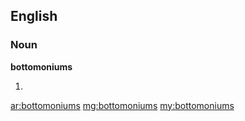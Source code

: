 ==English==

===Noun===
'''bottomoniums'''

# {{plural of|[[bottomonium]]}}

[[ar:bottomoniums]]
[[mg:bottomoniums]]
[[my:bottomoniums]]